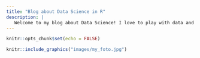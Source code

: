 ```yaml
---
title: "Blog about Data Science in R"
description: |
   Welcome to my blog about Data Science! I love to play with data and try to understand the world through the lens of Statistics, Machine Learning and Artifitial Intelligence. I also love to learn, to teach and to create. Having a personal blog optimally combines these three passions. And all of this is possible with R and RStudio. That's why I love R! 
---
```


```r
knitr::opts_chunk$set(echo = FALSE)
```

```r
knitr::include_graphics("images/my_foto.jpg")
```

